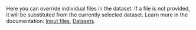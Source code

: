 Here you can override individual files in the dataset. If a file is not provided, it will be substituted from the currently selected dataset. Learn more in the documentation: [Input files](https://docs.nextstrain.org/projects/nextclade/en/stable/user/input-files.html), [Datasets](https://docs.nextstrain.org/projects/nextclade/en/stable/user/datasets.html).
